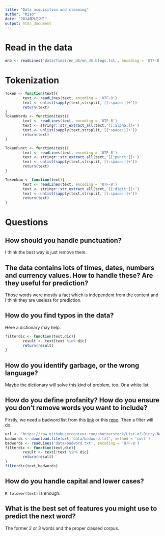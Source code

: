 ```yaml
---
title: "Data acquisition and cleaning"
author: "Miao"
date: "2014年9月2日"
output: html_document
---
```


# Read in the data

```r
enb <- readLines('data/final/en_US/en_US.blogs.txt', encoding = 'UTF-8')
```

# Tokenization

```r
Token <- function(text){
        text <- readLines(text, encoding = 'UTF-8')
        text <- unlist(sapply(text,strsplit,'[[:space:]]+'))
        return(text)
}
TokenWords <- function(text){
        text <- readLines(text, encoding = 'UTF-8')
        text <- stringr::str_extract_all(text,'[[:alpha:]]+')
        text <- unlist(sapply(text,strsplit,'[[:space:]]+'))
        return(text)
}

TokenPunct <- function(text){
        text <- readLines(text, encoding = 'UTF-8')
        text <- stringr::str_extract_all(text,'[[:punct:]]+')
        text <- unlist(sapply(text,strsplit,'[[:space:]]+'))
        return(text)
}

TokenNum <- function(text){
        text <- readLines(text, encoding = 'UTF-8')
        text <- stringr::str_extract_all(text,'[[:digit:]]+')
        text <- unlist(sapply(text,strsplit,'[[:space:]]+'))
        return(text)
}
```

# Questions

## How should you handle punctuation?

I think the best way is just remove them.

## The data contains lots of times, dates, numbers and currency values. How to handle these? Are they useful for prediction?

Those words were mostly a fact which is independent from the content and I think they are useless for prediction.

## How do you find typos in the data?

Here a dictionary may help. 

```r
filterdic <- function(text,dic){
        result <- text[text %in% dic]
        return(result)
}
```

## How do you identify garbage, or the wrong language?

Maybe the dictionary will solve this kind of problem, too. Or a white list.

## How do you define profanity? How do you ensure you don't remove words you want to include?

Firstly, we need a badword list from this [link](http://urbanoalvarez.es/blog/2008/04/04/bad-words-list/) or this [repo](https://github.com/shutterstock/List-of-Dirty-Naughty-Obscene-and-Otherwise-Bad-Words). Then a filter will do.

```r
url <- 'https://raw.githubusercontent.com/shutterstock/List-of-Dirty-Naughty-Obscene-and-Otherwise-Bad-Words/master/en'
badwords <- download.file(url,'data/badword.txt', method = 'curl')
badwords <- readLines('data/badword.txt', encoding = 'UTF-8')
filterdic <- function(text,dic){
        result <- text[!text %in% dic]
        return(result)
}
filterdic(text,badwords)
```

## How do you handle capital and lower cases?

`R tolower(text)` is enough.

## What is the best set of features you might use to predict the next word?

The former 2 or 3 words and the proper classed corpus.
